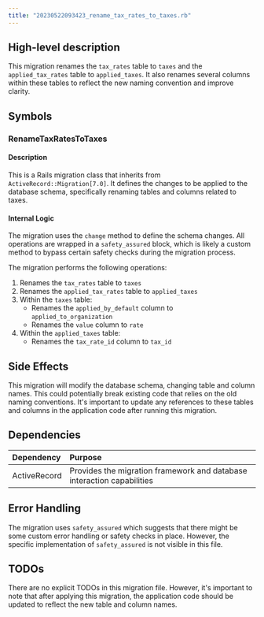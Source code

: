 ```yaml
---
title: "20230522093423_rename_tax_rates_to_taxes.rb"
---
```


## High-level description
This migration renames the `tax_rates` table to `taxes` and the `applied_tax_rates` table to `applied_taxes`. It also renames several columns within these tables to reflect the new naming convention and improve clarity.

## Symbols

### RenameTaxRatesToTaxes
#### Description
This is a Rails migration class that inherits from `ActiveRecord::Migration[7.0]`. It defines the changes to be applied to the database schema, specifically renaming tables and columns related to taxes.

#### Internal Logic
The migration uses the `change` method to define the schema changes. All operations are wrapped in a `safety_assured` block, which is likely a custom method to bypass certain safety checks during the migration process.

The migration performs the following operations:
1. Renames the `tax_rates` table to `taxes`
2. Renames the `applied_tax_rates` table to `applied_taxes`
3. Within the `taxes` table:
   - Renames the `applied_by_default` column to `applied_to_organization`
   - Renames the `value` column to `rate`
4. Within the `applied_taxes` table:
   - Renames the `tax_rate_id` column to `tax_id`

## Side Effects
This migration will modify the database schema, changing table and column names. This could potentially break existing code that relies on the old naming conventions. It's important to update any references to these tables and columns in the application code after running this migration.

## Dependencies
| Dependency | Purpose |
|:-----------|:--------|
| ActiveRecord | Provides the migration framework and database interaction capabilities |

## Error Handling
The migration uses `safety_assured` which suggests that there might be some custom error handling or safety checks in place. However, the specific implementation of `safety_assured` is not visible in this file.

## TODOs
There are no explicit TODOs in this migration file. However, it's important to note that after applying this migration, the application code should be updated to reflect the new table and column names.